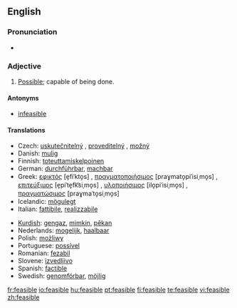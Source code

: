 ==English==
===Pronunciation===
*{{IPA|ˈfijzɨblˌ}}
===Adjective===
{{en-adj}}


# [[possible|Possible]]; capable of being done.

====Antonyms====
*[[infeasible]]

====Translations====
{{trans-top|possible, capable of being done}}
*Czech: [[uskutečnitelný]] {{m}}, [[proveditelný]] {{m}}, [[možný]] {{m}}
*Danish: [[mulig]]
*Finnish: [[toteuttamiskelpoinen]]
*German: [[durchführbar]], [[machbar]]
*Greek: [[εφικτός]] [e̞fiˈkto̞s] {{m}}, [[πραγματοποιήσιμος]] [praɣmato̞piˈisiˌmo̞s] {{m}}, [[επιτεύξιμος]] [e̞piˈte̞fk͡siˌmo̞s] {{m}}, [[υλοποιήσιμος]] [ilo̞piˈisiˌmo̞s] {{m}}, [[πραγματώσιμος]] [praɣmaˈto̞siˌmo̞s] {{m}}
*Icelandic: [[mögulegt]]
*Italian: [[fattibile]], [[realizzabile]]
{{trans-mid}}
*[[Kurdish]]: [[gengaz]], [[mimkin]], [[pêkan]]
*Nederlands: [[mogelijk]], [[haalbaar]]
*Polish: [[możliwy]]
*Portuguese: [[possível]]
*Romanian: [[fezabil]]
*Slovene: [[izvedljivo]]
*Spanish: [[factible]]
*Swedish: [[genomförbar]], [[möjlig]]
{{trans-bottom}}

[[fr:feasible]]
[[io:feasible]]
[[hu:feasible]]
[[pt:feasible]]
[[fi:feasible]]
[[te:feasible]]
[[vi:feasible]]
[[zh:feasible]]